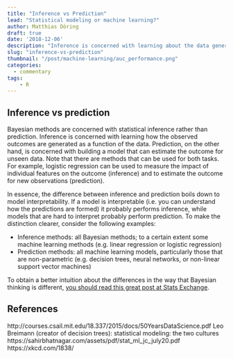 ```yaml
---
title: "Inference vs Prediction"
lead: "Statistical modeling or machine learning?"
author: Matthias Döring
draft: true
date: '2018-12-06'
description: "Inference is concerned with learning about the data generation process, while prediction is concerned with estimating the outcome for new observations. These contrasting principles originate from the statistical modeling and machine learning communities, respectively. Here, I try to showcase the differences and similarities between the two concepts."
slug: "inference-vs-prediction"
thumbnail: "/post/machine-learning/auc_performance.png"
categories:
  - commentary
tags:
    - R
---
```


## Inference vs prediction

Bayesian methods are concerned with statistical inference rather than prediction. Inference is concerned with learning how the observed outcomes are generated as a function of the data. Prediction, on the other hand, is concerned with building a model that can estimate the outcome for unseen data. Note that there are methods that can be used for both tasks. For example, logistic regression can be used to measure the impact of individual features on the outcome (inference) and to estimate the outcome for new observations (prediction).

In essence, the difference between inference and prediction boils down to model interpretability. If a model is interpretable (i.e. you can understand how the predictions are formed) it probably performs inference, while models that are hard to interpret probably perform prediction. To make the distinction clearer, consider the following examples:

* Inference methods: all Bayesian methods; to a certain extent some machine learning methods (e.g.  linear regression or logistic regression)
* Prediction methods: all machine learning models, particularly those that are non-parametric (e.g. decision trees, neural networks, or non-linear support vector machines)

To obtain a better intuition about the differences in the way that Bayesian thinking is different, [you should read this great post at Stats Exchange](https://stats.stackexchange.com/a/73180).

## References
http://courses.csail.mit.edu/18.337/2015/docs/50YearsDataScience.pdf
Leo Breimann (creator of decision trees): statistical modeling: the two cultures
https://sahirbhatnagar.com/assets/pdf/stat_ml_jc_july20.pdf
https://xkcd.com/1838/
